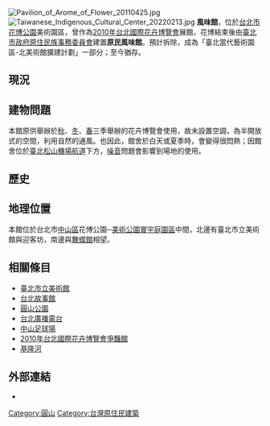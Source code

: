 [[File:Pavilion_of_Arome_of_Flower_20110425.jpg|thumb]]
[[File:Taiwanese_Indigenous_Cultural_Center_20220213.jpg|thumb]]
'''風味館'''，位於[[台北市|台北市]][[花博公園|花博公園]]美術園區，曾作為[[2010年台北國際花卉博覽會|2010年台北國際花卉博覽會]]展館，花博結束後由[[臺北市政府原住民族事務委員會|臺北市政府原住民族事務委員會]]建置'''原民風味館'''。預計拆除，成為「臺北當代藝術園區-北美術館擴建計劃」一部分；至今猶存。

==現況==
{{seealso|花博公園}}

==建物問題==
本館原供舉辦於[[秋|秋]]、[[冬|冬]]、[[春|春]]三季舉辦的花卉博覽會使用，故未設置空調，為半開放式的空間，利用自然的通風。也因此，館舍於白天或夏季時，會變得很悶熱；因館舍位於[[臺北松山機場|臺北松山機場]][[航道|航道]]下方，[[噪音|噪音]]問題會影響到場地的使用。

==歷史==
{{seealso|2010年台北國際花卉博覽會}}

==地理位置==
本館位於台北市[[中山區_(臺北市)|中山區]]花博公園─[[美術公園|美術公園]][[寰宇庭園區|寰宇庭園區]]中間，北邊有臺北市立美術館與迎客坊，南邊與[[舞蝶館|舞蝶館]]相望。

==相關條目==
* [[臺北市立美術館|臺北市立美術館]]
* [[台北故事館|台北故事館]]
* [[圓山公園_(臺北市)|圓山公園]]
* [[台北廣播電台|台北廣播電台]]
* [[中山足球場|中山足球場]]
* [[2010年台北國際花卉博覽會爭豔館|2010年台北國際花卉博覽會爭豔館]]
* [[基隆河|基隆河]]

==外部連結==
*{{facebook|Taiwan.PAF|原民風味館}}
{{TW-stub}}

{{花博公園}}
[[Category:圓山|Category:圓山]]
[[Category:台灣原住民建築|Category:台灣原住民建築]]